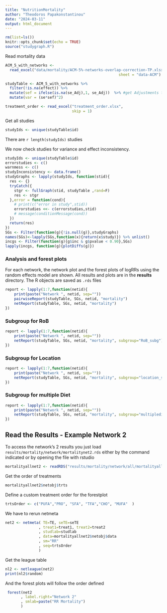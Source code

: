 ```yaml
---
title: "NutritionMortality"
author: "Theodoros Papakonstantinou"
date: "2024-03-11"
output: html_document
---
```


```r
rm(list=ls())
knitr::opts_chunk$set(echo = TRUE)
source("studygraph.R")
```

Read mortality data

```r
ACM_5_with_networks <- 
  read_excel("data/mortality/ACM-5%-networks-overlap-correction-TP.xlsx", 
                                                   sheet = "data-ACM")

studyTable <- ACM_5_with_networks %>%
  filter(!is.na(effect)) %>%
  mutate(sef = ifelse(is.na(se_Adj),1, se_Adj))  %>% #get Adjustments for common cohorts
  mutate(var = (se*sef)^2)

```

```r
treatment_order <- read_excel("treatment_order.xlsx", 
                              skip = 1)
```

Get all studies

```r
studyIds <- unique(studyTable$id)
```

There are `r length(studyIds)` studies

We now check studies for variance and effect inconsistency.

```r
studyIds <- unique(studyTable$id)
errorstudies <- c()
warnmess <- c()
studyInconsistency <- data.frame()
studyGraphs <- lapply(studyIds, function(stid){
  res <- {}
  tryCatch({
    stgr <- fullGraph(stid, studyTable ,rand=F)
    res <- stgr
  },error = function(cond){
    # print(c("error in study",stid))
    errorstudies <<- c(errorstudies,stid)
    # message(conditionMessage(cond))
  })
  return(res)
})
SGs <- Filter(function(g){!is.null(g)},studyGraphs)
names(SGs)<-lapply(SGs,function(x){return(x$study)}) %>% unlist()
incgs <- Filter(function(g){g$inc & g$pvalue < 0.90},SGs)
lapply(incgs, function(g){plotDiffs(g)})
```

### Analysis and forest plots

For each network, the network plot and the forest plots of logRRs using the random effects model are shown. 
All results and plots are in the **results** directory.
The R objects are saved as `.rds` files

```r
report <- lapply(1:7,function(netid){
    print(paste("Network ", netid, sep=""))
    pairwiseReport(studyTable, SGs, netid, "mortality")
    netReport(studyTable, SGs, netid, "mortality")
})
```

### Subgroup for RoB
```r
report <- lapply(1:7,function(netid){
    print(paste("Network ", netid, sep=""))
    netReport(studyTable, SGs, netid, "mortality", subgroup="RoB_subg")
})
```

### Subgroup for Location
```r
report <- lapply(1:7,function(netid){
    print(paste("Network ", netid, sep=""))
    netReport(studyTable, SGs, netid, "mortality", subgroup="location_subg")
})
```

### Subgroup for multiple Diet
```r
report <- lapply(1:7,function(netid){
    print(paste("Network ", netid, sep=""))
    netReport(studyTable, SGs, netid, "mortality", subgroup="multiplediet_subg")
})
```

## Read the Results - Example Network 2

To access the network's 2 results you just load
`results/mortality/network/mortalitynet2.rds`
either by the command indicated or by opening the file with rstudio
```R
mortalityallnet2 <- readRDS("results/mortality/network/all/mortalityallnet2.rds")
```
Get the order of treatments 
```R
mortalityallnet2$netobj$trts
```
Define a custom treatment order for the forestplot
```R
trtsOrder <- c("PUFA","PRO", "SFA", "TFA","CHO", "MUFA"  )
```

We have to rerun netmeta
```R
net2 <- netmeta( TE=TE, seTE=seTE
               , treat1=treat1, treat2=treat2
               , studlab=studlab
               , data=mortalityallnet2$netobj$data
               , sm="RR"
               , seq=trtsOrder
               )
```

Get the league table
```R
nl2 <- netleague(net2)
print(nl2$random)
```
And the forest plots will follow the order defined
```R
 forest(net2
       , label.right="Network 2"
       , smlab=paste("RR Mortality")
       )
```
